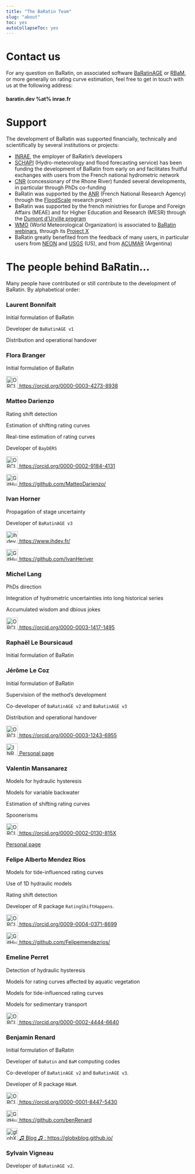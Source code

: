 ---
title: "The BaRatin Team"
slug: "about"
toc: yes
autoCollapseToc: yes
---

# Contact us

For any question on BaRatin, on associated software [BaRatinAGE](https://github.com/BaRatin-tools/BaRatinAGE) or [RBaM](https://github.com/BaM-tools/RBaM), or more generally on rating curve estimation, feel free to get in touch with us at the following address: 

#### baratin.dev %at% inrae.fr

# Support 

The development of BaRatin was supported financially, technically and scientifically by several institutions or projects: 

* [INRAE](https://www.inrae.fr/en), the employer of BaRatin's developers
* [SCHAPI](https://api.gouv.fr/producteurs/schapi) (Hydro-meteorology and flood forecasting service) has been funding the development of BaRatin from early on and facilitates fruitful exchanges with users from the French national hydrometric network
* [CNR](https://www.cnr.tm.fr/en) (concessionary of the Rhone River) funded several developments, in particular through PhDs co-funding
* BaRatin was supported by the [ANR](https://anr.fr/en/) (French National Research Agency) through the [FloodScale](https://anr.fr/en/funded-projects-and-impact/funded-projects/project/funded/project/b2d9d3668f92a3b9fbbf7866072501ef-905f3e2aef/?tx_anrprojects_funded%5Bcontroller%5D=Funded&cHash=0b8e7585d4a94310a1788901595f6ccb) research project
* BaRatin was supported by the french ministries for Europe and Foreign Affairs (MEAE) and for Higher Education and Research (MESR) through the [Dumont d’Urville program](https://www.campusfrance.org/en/node/2377)
* [WMO](https://wmo.int) (World Meteorological Organization) is associated to [BaRatin webinars](https://www.youtube.com/watch?v=dUutJkCaAro), through its [Project X](https://community.wmo.int/en/activity-areas/hydrology-and-water-resources/project-x) 
* BaRatin greatly benefited from the feedback of many users, in particular users from [NEON](https://www.neonscience.org/) and [USGS](https://www.usgs.gov/) (US), and from [ACUMAR](https://www.acumar.gob.ar/) (Argentina)

# The people behind BaRatin...

Many people have contributed or still contribute to the development of BaRatin. By alphabetical order: 

### Laurent Bonnifait

Initial formulation of BaRatin

Developer de `BaRatinAGE v1`

Distribution and operational handover

### Flora Branger

Initial formulation of BaRatin

<a href="https://orcid.org/0000-0003-4273-8938">
<img alt="ORCID logo" src="https://info.orcid.org/wp-content/uploads/2019/11/orcid_32x32.png" width="32" height="32" /> https://orcid.org/0000-0003-4273-8938 </a>

### Matteo Darienzo

Rating shift detection

Estimation of shifting rating curves

Real-time estimation of rating curves

Developer of `BayDERS`

<a href="https://orcid.org/0000-0002-9184-4131">
<img alt="ORCID logo" src="https://info.orcid.org/wp-content/uploads/2019/11/orcid_32x32.png" width="32" height="32" /> https://orcid.org/0000-0002-9184-4131 </a>

<a href="https://github.com/MatteoDarienzo/">
<img alt="GitHub logo" src="/img/github-mark.svg" width="32" height="32" /> https://github.com/MatteoDarienzo/ </a>

### Ivan Horner

Propagation of stage uncertainty

Developer of `BaRatinAGE v3`

<a href="https://www.ihdev.fr/en">
<img alt="ihdev logo" src="/img/ihdev_logo.svg" width="32" height="32" /> https://www.ihdev.fr/ </a>

<a href="https://github.com/IvanHeriver">
<img alt="GitHub logo" src="/img/github-mark.svg" width="32" height="32" /> https://github.com/IvanHeriver </a>

### Michel Lang

PhDs direction

Integration of hydrometric uncertainties into long historical series

Accumulated wisdom and dbious jokes

<a href="https://orcid.org/0000-0003-1417-1495">
<img alt="ORCID logo" src="https://info.orcid.org/wp-content/uploads/2019/11/orcid_32x32.png" width="32" height="32" /> https://orcid.org/0000-0003-1417-1495 </a>

### Raphaël Le Boursicaud

Initial formulation of BaRatin

### Jérôme Le Coz

Initial formulation of BaRatin

Supervision of the method's development

Co-developer of `BaRatinAGE v2` and `BaRatinAGE v3`

Distribution and operational handover

<a href="https://orcid.org/0000-0003-1243-6955">
<img alt="ORCID logo" src="https://info.orcid.org/wp-content/uploads/2019/11/orcid_32x32.png" width="32" height="32" /> https://orcid.org/0000-0003-1243-6955 </a>

<a href="https://eng-riverhydraulics.lyon-grenoble.hub.inrae.fr/people/present-staff/jerome-le-coz">
<img alt="INRAE logo" src="/img/Logo-INRAE_Transparent.png" width="32" /> Personal page </a>

### Valentin Mansanarez

Models for hydraulic hysteresis

Models for variable backwater

Estimation of shifting rating curves

Spoonerisms

<a href="https://orcid.org/0000-0002-0130-815X">
<img alt="ORCID logo" src="https://info.orcid.org/wp-content/uploads/2019/11/orcid_32x32.png" width="32" height="32" /> https://orcid.org/0000-0002-0130-815X </a>

<a href="https://www.ivl.se/english/ivl/about-ivl/contact-us/staff/valentin-mansanarez.html"> Personal page </a>

### Felipe Alberto Mendez Rios

Models for tide-influenced rating curves

Use of 1D hydraulic models

Rating shift detection

Developer of R package `RatingShiftHappens`.

<a href="https://orcid.org/0009-0004-0371-8699">
<img alt="ORCID logo" src="https://info.orcid.org/wp-content/uploads/2019/11/orcid_32x32.png" width="32" height="32" /> https://orcid.org/0009-0004-0371-8699 </a>

<a href="https://github.com/Felipemendezrios/">
<img alt="GitHub logo" src="/img/github-mark.svg" width="32" height="32" /> https://github.com/Felipemendezrios/ </a>

### Emeline Perret

Detection of hydraulic hysteresis

Models for rating curves affected by aquatic vegetation

Models for tide-influenced rating curves

Models for sedimentary transport

<a href="https://orcid.org/0000-0002-4444-6640">
<img alt="ORCID logo" src="https://info.orcid.org/wp-content/uploads/2019/11/orcid_32x32.png" width="32" height="32" /> https://orcid.org/0000-0002-4444-6640 </a>

### Benjamin Renard

Initial formulation of BaRatin

Developer of `BaRatin` and `BaM` computing codes

Co-developer of `BaRatinAGE v2` and `BaRatinAGE v3`. 

Developer of R package `RBaM`.

<a href="https://orcid.org/0000-0001-8447-5430">
<img alt="ORCID logo" src="https://info.orcid.org/wp-content/uploads/2019/11/orcid_32x32.png" width="32" height="32" /> https://orcid.org/0000-0001-8447-5430 </a>

<a href="https://github.com/benRenard">
<img alt="GitHub logo" src="/img/github-mark.svg" width="32" height="32" /> https://github.com/benRenard </a>

<a href="https://globxblog.github.io/">
<img alt="globXblog logo" src="/img/globXblog_logo.svg" width="32" height="32" />  ♫ Blog ♫ : https://globxblog.github.io/ </a>

### Sylvain Vigneau

Developer of `BaRatinAGE v2`. 
